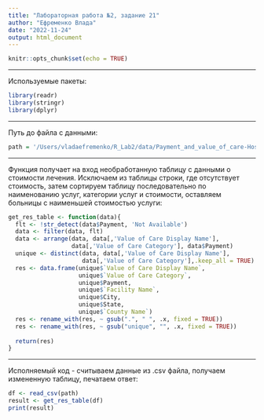 ```yaml
---
title: "Лабораторная работа №2, задание 21"
author: "Ефременко Влада"
date: "2022-11-24"
output: html_document
---
```


```r
knitr::opts_chunk$set(echo = TRUE)
```

***
Используемые пакеты:
```r
library(readr)
library(stringr)
library(dplyr)
```
***
Путь до файла с данными:
```r
path = '/Users/vladaefremenko/R_Lab2/data/Payment_and_value_of_care-Hospital.csv'
```
***
Функция получает на вход необработанную таблицу с данными о стоимости лечения. Исключаем из таблицы строки, где отсутствует стоимость, затем сортируем таблицу последовательно по наименованию услуг, категории услуг и стоимости, оставляем больницы с наименьшей стоимостью услуги:
```r
get_res_table <- function(data){
  flt <- !str_detect(data$Payment, 'Not Available')
  data <- filter(data, flt)
  data <- arrange(data, data[,'Value of Care Display Name'], 
                  data[,'Value of Care Category'], data$Payment)
  unique <- distinct(data, data[,'Value of Care Display Name'], 
                     data[,'Value of Care Category'],.keep_all = TRUE)
  res <- data.frame(unique$`Value of Care Display Name`,
                    unique$`Value of Care Category`,
                    unique$Payment, 
                    unique$`Facility Name`, 
                    unique$City, 
                    unique$State, 
                    unique$`County Name`)
  res <- rename_with(res, ~ gsub(".", " ", .x, fixed = TRUE))
  res <- rename_with(res, ~ gsub("unique", "", .x, fixed = TRUE))
  
  return(res)
}
```
***
Исполняемый код - считываем данные из .csv файла, получаем измененную таблицу, печатаем ответ: 
```r
df <- read_csv(path)
result <- get_res_table(df)
print(result)
```